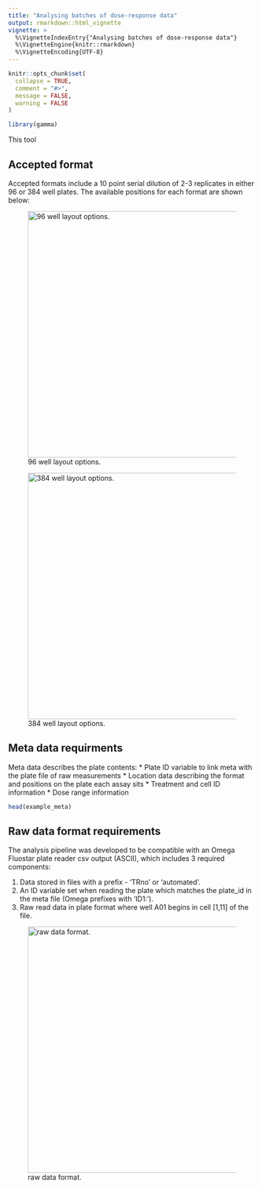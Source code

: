 ```yaml
---
title: "Analysing batches of dose-response data"
output: rmarkdown::html_vignette
vignette: >
  %\VignetteIndexEntry{"Analysing batches of dose-response data"}
  %\VignetteEngine{knitr::rmarkdown}
  %\VignetteEncoding{UTF-8}
---
```


```r
knitr::opts_chunk$set(
  collapse = TRUE,
  comment = "#>",
  message = FALSE, 
  warning = FALSE
)
```

```r
library(gamma)
```
This tool 

## Accepted format 

Accepted formats include a 10 point serial dilution of 2-3 replicates in either 96 or 384 well plates. The available positions for each format are shown below:

![96 well layout options.](layout_96w.png){width=500px}

![384 well layout options.](layout_384w.png){width=500px}

## Meta data requirments

Meta data describes the plate contents:
* Plate ID variable to link meta with the plate file of raw measurements
* Location data describing the format and positions on the plate each assay sits
* Treatment and cell ID information
* Dose range information

```r
head(example_meta)
```
## Raw data format requirements

The analysis pipeline was developed to be compatible with an Omega Fluostar plate reader  csv output (ASCII), which includes 3 required components:

1. Data stored in files with a prefix - 'TRno' or 'automated'.
2. An ID variable set when reading the plate which matches the plate_id in the meta file (Omega prefixes with 'ID1:').
3. Raw read data in plate format where well A01 begins in cell [1,11] of the file.

![raw data format.](raw_data.png){width=500px}

